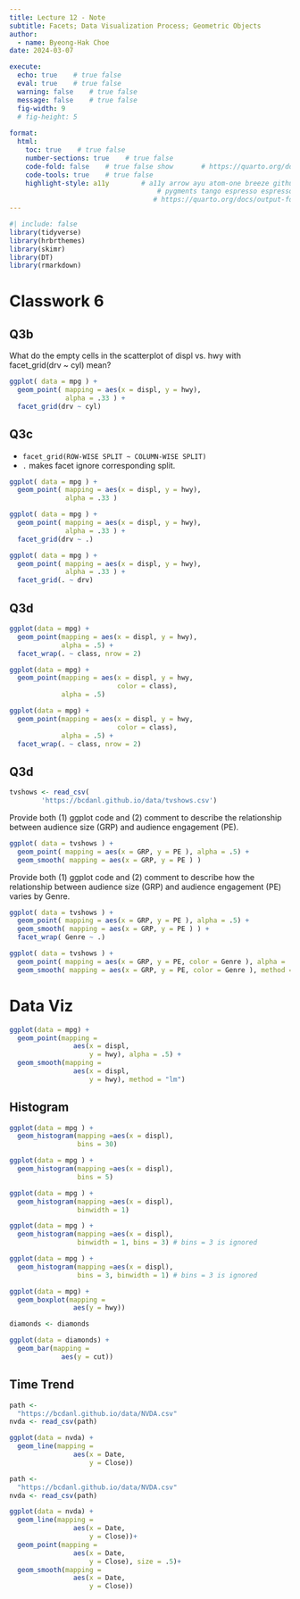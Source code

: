 ```yaml
---
title: Lecture 12 - Note
subtitle: Facets; Data Visualization Process; Geometric Objects
author: 
  - name: Byeong-Hak Choe
date: 2024-03-07

execute: 
  echo: true    # true false
  eval: true    # true false
  warning: false    # true false
  message: false    # true false
  fig-width: 9
  # fig-height: 5
  
format: 
  html:
    toc: true    # true false
    number-sections: true    # true false
    code-fold: false    # true false show       # https://quarto.org/docs/output-formats/html-code.html
    code-tools: true    # true false
    highlight-style: a11y        # a11y arrow ayu atom-one breeze github gruvbox tango espresso
                                     # pygments tango espresso espresso zenburn kate nord
                                    # https://quarto.org/docs/output-formats/html-code.html#highlighting
---
```



```r
#| include: false
library(tidyverse)
library(hrbrthemes)
library(skimr)
library(DT)
library(rmarkdown)

```



# Classwork 6
## Q3b

What do the empty cells in the scatterplot of displ vs. hwy with facet_grid(drv ~ cyl) mean?

```r
ggplot( data = mpg ) +
  geom_point( mapping = aes(x = displ, y = hwy),
              alpha = .33 ) +
  facet_grid(drv ~ cyl)
```



## Q3c
- `facet_grid(ROW-WISE SPLIT ~ COLUMN-WISE SPLIT)`
- `.` makes facet ignore corresponding split.


```r
ggplot( data = mpg ) +
  geom_point( mapping = aes(x = displ, y = hwy),
              alpha = .33 ) 
```


```r
ggplot( data = mpg ) +
  geom_point( mapping = aes(x = displ, y = hwy),
              alpha = .33 ) +
  facet_grid(drv ~ .)

```

```r
ggplot( data = mpg ) +
  geom_point( mapping = aes(x = displ, y = hwy),
              alpha = .33 ) +
  facet_grid(. ~ drv)

```

## Q3d

```r
ggplot(data = mpg) + 
  geom_point(mapping = aes(x = displ, y = hwy),
             alpha = .5) + 
  facet_wrap(. ~ class, nrow = 2)
```


```r
ggplot(data = mpg) + 
  geom_point(mapping = aes(x = displ, y = hwy,
                           color = class),
             alpha = .5)

```




```r
ggplot(data = mpg) + 
  geom_point(mapping = aes(x = displ, y = hwy,
                           color = class),
             alpha = .5) + 
  facet_wrap(. ~ class, nrow = 2)

```


## Q3d
```r
tvshows <- read_csv(
        'https://bcdanl.github.io/data/tvshows.csv')
```


Provide both (1) ggplot code and (2) comment to describe the relationship between audience size (GRP) and audience engagement (PE).

```r
ggplot( data = tvshows ) +
  geom_point( mapping = aes(x = GRP, y = PE ), alpha = .5) +
  geom_smooth( mapping = aes(x = GRP, y = PE ) )
```



Provide both (1) ggplot code and (2) comment to describe how the relationship between audience size (GRP) and audience engagement (PE) varies by Genre.


```r
ggplot( data = tvshows ) +
  geom_point( mapping = aes(x = GRP, y = PE ), alpha = .5) +
  geom_smooth( mapping = aes(x = GRP, y = PE ) ) +
  facet_wrap( Genre ~ .)
```

```r
ggplot( data = tvshows ) +
  geom_point( mapping = aes(x = GRP, y = PE, color = Genre ), alpha = .5) +
  geom_smooth( mapping = aes(x = GRP, y = PE, color = Genre ), method = lm ) 
```



# Data Viz

```r
ggplot(data = mpg) + 
  geom_point(mapping = 
                aes(x = displ, 
                    y = hwy), alpha = .5) + 
  geom_smooth(mapping = 
                aes(x = displ, 
                    y = hwy), method = "lm")
```



## Histogram

```r
ggplot(data = mpg ) +
  geom_histogram(mapping =aes(x = displ),
                 bins = 30)
```


```r
ggplot(data = mpg ) +
  geom_histogram(mapping =aes(x = displ),
                 bins = 5)
```



```r
ggplot(data = mpg ) +
  geom_histogram(mapping =aes(x = displ),
                 binwidth = 1)
```



```r
ggplot(data = mpg ) +
  geom_histogram(mapping =aes(x = displ),
                 binwidth = 1, bins = 3) # bins = 3 is ignored
```


```r
ggplot(data = mpg ) +
  geom_histogram(mapping =aes(x = displ),
                 bins = 3, binwidth = 1) # bins = 3 is ignored
```



```r
ggplot(data = mpg) + 
  geom_boxplot(mapping = 
                aes(y = hwy))
```


```r
diamonds <- diamonds
```



```r
ggplot(data = diamonds) + 
  geom_bar(mapping = 
             aes(y = cut))
```
## Time Trend

```r
path <- 
  "https://bcdanl.github.io/data/NVDA.csv"
nvda <- read_csv(path)

ggplot(data = nvda) + 
  geom_line(mapping = 
                aes(x = Date, 
                    y = Close))
```


```r
path <- 
  "https://bcdanl.github.io/data/NVDA.csv"
nvda <- read_csv(path)

ggplot(data = nvda) + 
  geom_line(mapping = 
                aes(x = Date, 
                    y = Close))+ 
  geom_point(mapping = 
                aes(x = Date, 
                    y = Close), size = .5)+ 
  geom_smooth(mapping = 
                aes(x = Date, 
                    y = Close))
```